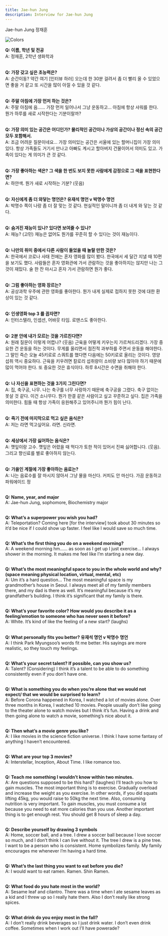 ```yaml
---
title: Jae-hun Jung
description: Interview for Jae-hun Jung
---
```


<PageDescription>

Jae-hun Jung 정재훈

</PageDescription>

![Colors](jaehun.jpeg)

<Tabs>

<Tab label="한국어">

**Q: 이름, 학년 및 전공<br/>**
A: 정재훈, 2학년 생화학과<br/>
<br/>

**Q: 가장 갖고 싶은 초능력은?<br/>**
A: 순간이동? 약간 여기 [인터뷰 하러] 오는데 한 30분 걸려서 좀 더 빨리 올 수 있었으면 좋을 거 같고 또 시간을 많이 아낄 수 있을 것 같다.<br/>
<br/>

**Q: 주말 아침에 가장 먼저 하는 것은?<br/>**
A: 주말 아침에 음…… 가장 먼저 일어나서 그냥 운동하고… 아침에 항상 샤워를 한다. 뭔가 하루를 새로 시작한다는 기분이랄까?<br/>
<br/>

**Q: 가장 의미 있는 공간은 어디인가? 물리적인 공간이나 가상의 공간이나 정신 속의 공간 모두 포함해서.<br/>**
A: 조금 어려운 질문이네요… 가장 의미있는 공간은 서울에 있는 할머니집이 가장 의미 있다. 항상 가족들도 거기서 만나고 아빠도 계시고 할아버지 건물이어서 의미도 있고. 가족이 있다는 게 의미가 큰 것 같다.<br/>
<br/>

**Q: 가장 좋아하는 색은? 그 색을 한 번도 보지 못한 사람에게 감정으로 그 색을 표현한다면?<br/>**
A: 하얀색. 뭔가 새로 시작하는 기분? (웃음)<br/>
<br/>

**Q: 자신에게 좀 더 와닿는 명언은? 유재석 명언 v 박명수 명언<br/>**
A: 박명수 쪽이 나랑 좀 더 잘 맞는 것 같다. 현실적인 말이니까 좀 더 내게 와 닿는 것 같다.<br/>
<br/>

**Q: 숨겨진 재능이 있나? 있다면 보여줄 수 있나?<br/>**
A: 재능? (고민) 재능은 없어도 뭔가를 꾸준히 할 수 있다는 것이 재능이다.<br/>
<br/>

**Q: 나만의 취미 중에서 다른 사람이 들었을 때 놀랄 만한 것은?<br/>**
A: 한국에서 코로나 사태 전에는 혼자 영화를 많이 봤다. 한국에서 세 달간 지낼 때 10편을 보기도 했다. 사람들은 혼자 영화관에 가서 관람하는 것을 좋아하지는 않지만 나는 그것이 재밌다. 술 한 잔 마시고 혼자 가서 관람하면 뭔가 좋다.<br/>
<br/>

**Q: 그럼 좋아하는 영화 장르는?<br/>**
A: 공상과학 우주에 관한 영화를 좋아한다. 뭔가 내게 실제로 접하지 못한 것에 대한 환상이 있는 것 같다.<br/>
<br/>

**Q: 인생영화 top 3 를 꼽자면?<br/>**
A: 인터스텔라, 인셉션, 어바웃 타임. 로맨스도 좋아한다.<br/>
<br/>

**Q: 2분 안에 내가 모르는 것을 가르친다면?<br/>**
A: 원래 질문이 이렇게 어렵나? (웃음) 근육을 어떻게 키우는지 가르쳐드리겠다. 가장 중요한 건 운동을 하는 것이다. 무게를 올리면서 점진적 과부하를 주면서 운동을 해야한다. 그 말인 즉슨 오늘 45키로로 스쿼트를 했다면 다음에는 50키로로 올리는 것이다. 영양 섭취 역시 중요하다. 근육을 키우려면 칼로리 섭취량이 소비량 보다 많아야 하기 때문에 많이 먹어야 한다. 또 중요한 것은 휴식이다. 하루 8시간은 수면을 취해야 한다.<br/>
<br/>

**Q: 나 자신을 표현하는 것을 3가지 그린다면?<br/>**
A: 집, 축구공, 나무. 나는 축구를 너무 사랑하기 때문에 축구공을 그렸다. 축구 없이는 못살 것 같다. 이건 소나무다. 뭔가 한결 같은 사람이고 싶고 꾸준하고 싶다. 집은 가족을 의미한다. 힘들 때 항상 가족이 응원해주고 있어주니까 뭔가 힘이 난다.<br/>
<br/>

**Q: 죽기 전에 마지막으로 먹고 싶은 음식은?<br/>**
A: 저는 라면 먹고싶어요. 라면. 신라면.<br/>
<br/>

**Q: 세상에서 가장 싫어하는 음식은?<br/>**
A: 깻잎이랑 고수. 깻잎은 어렸을 때 먹다가 토한 적이 있어서 진짜 싫어합니다. (웃음). 그리고 향신료를 별로 좋아하지 않는다.<br/>
<br/>

**Q: 가을인 계절에 가장 좋아하는 음료는?<br/>**
A: 나는 음료수를 잘 마시지 않아서 그냥 물을 마신다. 커피도 안 마신다. 가끔 운동하고 파워에이드 정<br/>
<br/>

</Tab>


<Tab label="English">

**Q: Name, year, and major<br/>**
A: Jae-hun Jung, sophomore, Biochemistry major<br/>
<br/>

**Q: What’s a superpower you wish you had? <br/>**
A: Teleportation? Coming here [for the interview] took about 30 minutes so it’d be nice if I could show up faster. I feel like I would save so much time.<br/>
<br/>

**Q: What’s the first thing you do on a weekend morning?<br/>**
A: A weekend morning hm…… as soon as I get up I just exercise… I always shower in the morning. It makes me feel like I’m starting a new day.<br/>
<br/>

**Q: What’s the most meaningful space to you in the whole world and why? (space meaning physical location, virtual, mental, etc)<br/>**
A: Um it’s a hard question… The most meaningful space is my grandmother’s house in Seoul. I always meet all of my family members there, and my dad is there as well. It’s meaningful because it’s my grandfather’s building. I think it’s significant that my family is there.<br/>
<br/>

**Q: What’s your favorite color? How would you describe it as a feeling/emotion to someone who has never seen it before?<br/>**
A: White. It’s kind of like the feeling of a new start? (laughs)<br/>
<br/>

**Q: What personally fits you better?  유재석 명언 v 박명수 명언<br/>**
A: I think Park Myungsoo’s words fit me better. His sayings are more realistic, so they touch my feelings.<br/>
<br/>

**Q: What’s your secret talent? If possible, can you show us?<br/>**
A: Talent? (Considering) I think it’s a talent to be able to do something consistently even if you don’t have one.<br/>
<br/>

**Q: What is something you do when you’re alone that we would not expect/ that we would be surprised to learn?<br/>**
A: Before Corona happened in Korea, I watched a lot of movies alone. Over three months in Korea, I watched 10 movies. People usually don’t like going to the theater alone to watch movies but I think it’s fun. Having a drink and then going alone to watch a movie, something’s nice about it.<br/>
<br/>

**Q: Then what’s a movie genre you like?<br/>**
A: I like movies in the science fiction universe. I think I have some fantasy of anything I haven’t encountered.<br/>
<br/>

**Q: What are your top 3 movies?<br/>**
A: Interstellar, Inception, About Time. I like romance too.<br/>
<br/>

**Q: Teach me something I wouldn’t know within two minutes.<br/>**
A: Are questions supposed to be this hard? (laughes) I’ll teach you how to gain muscles. The most important thing is to exercise. Gradually overload and increase the weight as you exercise. In other words, if you did squats lifting 45kg, you would raise to 50kg the next time. Also, consuming nutrition is very important. To gain muscles, you must consume a lot because you need to eat more calories than you use. Another important thing is to get enough rest. You should get 8 hours of sleep a day.<br/>
<br/>

**Q: Describe yourself by drawing 3 symbols<br/>**
A:  Home, soccer ball, and a tree. I drew a soccer ball because I love soccer so much, and I don’t think I can live without it. The tree I drew is a pine tree. I want to be a person who is consistent. Home symbolizes family. My family encourages me whenever I’m having a hard time.<br/>
<br/>

**Q: What’s the last thing you want to eat before you die?<br/>**
A: I would want to eat ramen. Ramen. Shin Ramen.<br/>
<br/>

**Q: What food do you hate most in the world?<br/>**
A: Sesame leaf and cilantro. There was a time when I ate sesame leaves as a kid and I threw up so I really hate them. Also I don’t really like strong spices.<br/>
<br/>

**Q: What drink do you enjoy most in the fall?<br/>**
A: I don’t really drink beverages so I just drink water. I don’t even drink coffee. Sometimes when I work out I’ll have powerade?<br/>
<br/>

</Tab>
</Tabs>